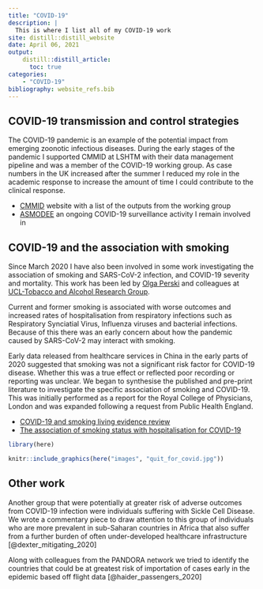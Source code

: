 ```yaml
---
title: "COVID-19"
description: |
  This is where I list all of my COVID-19 work
site: distill::distill_website
date: April 06, 2021
output:
    distill::distill_article:
      toc: true
categories:
    - "COVID-19"
bibliography: website_refs.bib
---
```


## COVID-19 transmission and control strategies

The COVID-19 pandemic is an example of the potential impact from emerging zoonotic infectious diseases. During the early stages of the pandemic I supported CMMID at LSHTM with their data management pipeline and was a member of the COVID-19 working group. As case numbers in the UK increased after the summer I reduced my role in the academic response to increase the amount of time I could contribute to the clinical response. 

  - [CMMID](https://cmmid.github.io/topics/covid19/) website with a list of the outputs from the working group
  - [ASMODEE](https://covid19-nhs-pathways-asmodee.netlify.app/analyses-ccg.html) an ongoing COVID-19 surveillance activity I remain involved in


## COVID-19 and the association with smoking

Since March 2020 I have also been involved in some work investigating the association of smoking and SARS-CoV-2 infection, and COVID-19 severity and mortality. This work has been led by [Olga Perski](www.olgaperski.com) and colleagues at [UCL-Tobacco and Alcohol Research Group](https://www.ucl.ac.uk/epidemiology-health-care/research/behavioural-science-and-health/research/ucl-tobacco-alcohol-research-group-utarg).

Current and former smoking is associated with worse outcomes and increased rates of hospitalisation from respiratory infections such as Respiratory Synciatial Virus, Influenza viruses and bacterial infections. Because of this there was an early concern about how the pandemic caused by SARS-CoV-2 may interact with smoking.

Early data released from healthcare services in China in the early parts of 2020 suggested that smoking was not a significant risk factor for COVID-19 disease. Whether this was a true effect or reflected poor recording or reporting was unclear. We began to synthesise the published and pre-print literature to investigate the specific association of smoking and COVID-19. This was initially performed as a report for the Royal College of Physicians, London and was expanded following a request from Public Health England.

  - [COVID-19 and smoking living evidence review](_posts/2021-04-06-smoking-covid-living-review/smoking-covid-living-review.html)
  - [The association of smoking status with hospitalisation for COVID-19](_posts/2021-04-06-smoking-covid-hospitalised.html)

```r
library(here)

knitr::include_graphics(here("images", "quit_for_covid.jpg"))
```

## Other work

Another group that were potentially at greater risk of adverse outcomes from COVID-19 infection were individuals suffering with Sickle Cell Disease. We wrote a commentary piece to draw attention to this group of individuals who are more prevalent in sub-Saharan countries in Africa that also suffer from a further burden of often under-developed healthcare infrastructure [@dexter_mitigating_2020]

Along with colleagues from the PANDORA network we tried to identify the countries that could be at greatest risk of importation of cases early in the epidemic based off flight data [@haider_passengers_2020]